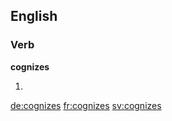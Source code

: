 
==English==

===Verb===
'''cognizes'''

# {{en-third-person singular of|cognize}}

[[de:cognizes]]
[[fr:cognizes]]
[[sv:cognizes]]